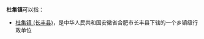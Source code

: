 '''杜集镇'''可以指：
{{PRC admin/disambig|37/14/22/103/000|41/14/25/103/000}}
* [[杜集镇_(长丰县)|杜集镇 (长丰县)]]，是中华人民共和国安徽省合肥市长丰县下辖的一个乡镇级行政单位
{{disambig|cat=三字中国镇名消歧义}}